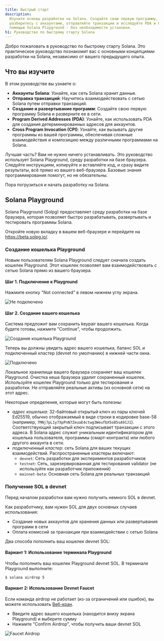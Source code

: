 ```yaml
---
title: Быстрый старт
description:
  Изучите основы разработки на Solana. Создайте свою первую программу,
  разберитесь с аккаунтами, отправляйте транзакции и исследуйте PDA и CPI с
  помощью Solana Playground - без необходимости установки.
h1: Руководство по быстрому старту Solana
---
```


Добро пожаловать в руководство по быстрому старту Solana. Это практическое
руководство познакомит вас с основными концепциями разработки на Solana,
независимо от вашего предыдущего опыта.

## Что вы изучите

В этом руководстве вы узнаете о:

- **Аккаунты Solana**: Узнайте, как сеть Solana хранит данные.
- **Отправка транзакций**: Научитесь взаимодействовать с сетью Solana путем
  отправки транзакций.
- **Создание и развертывание программ**: Создайте свою первую программу Solana и
  разверните ее в сети.
- **Program Derived Addresses (PDA)**: Узнайте, как использовать PDA для
  создания детерминированных адресов для аккаунтов.
- **Cross Program Invocation (CPI)**: Узнайте, как вызывать другие программы из
  вашей программы, обеспечивая сложные взаимодействия и композицию между
  различными программами на Solana.

Лучшая часть? Вам не нужно ничего устанавливать. Это руководство использует
Solana Playground, среду разработки на базе браузера. Следуйте инструкциям,
копируйте и вставляйте код, и сразу видите результаты, всё прямо из вашего
веб-браузера. Базовые знания программирования помогут, но не обязательны.

Пора погрузиться и начать разработку на Solana.

## Solana Playground

Solana Playground (Solpg) предоставляет среду разработки на базе браузера,
которая позволяет быстро разрабатывать, развертывать и тестировать программы
Solana.

Откройте новую вкладку в вашем веб-браузере и перейдите на
https://beta.solpg.io/.

<Steps>
<Step>

### Создание кошелька Playground

Новым пользователям Solana Playground следует сначала создать кошелек
Playground. Этот кошелек позволяет вам взаимодействовать с сетью Solana прямо из
вашего браузера.

#### Шаг 1. Подключение к Playground

Нажмите кнопку "Not connected" в левом нижнем углу экрана.

![Не подключено](/assets/docs/intro/quickstart/pg-not-connected.png)

#### Шаг 2. Создание вашего кошелька

Система предложит вам сохранить keypair вашего кошелька. Когда будете готовы,
нажмите "Continue", чтобы продолжить.

![Создание кошелька Playground](/assets/docs/intro/quickstart/pg-create-wallet.png)

Теперь вы должны увидеть адрес вашего кошелька, баланс SOL и подключенный
кластер (devnet по умолчанию) в нижней части окна.

![Подключено](/assets/docs/intro/quickstart/pg-connected.png)

<Callout>
  Локальное хранилище вашего браузера сохраняет ваш кошелек Playground. Очистка
  кеша браузера удалит сохраненный кошелек. Используйте кошелек Playground
  только для тестирования и разработки. Не отправляйте реальные активы (из
  основной сети) на этот адрес.
</Callout>

Некоторые определения, которые могут быть полезны:

- _адрес кошелька_: 32-байтовый открытый ключ из пары ключей Ed25519, обычно
  отображаемый в виде строки в кодировке base-58 (например,
  `7MNj7pL1y7XpPnN7ZeuaE4ctwg3WeufbX5o85sA91J1`). Соответствующий закрытый ключ
  подписывает транзакции с этого адреса. В Solana адрес служит уникальным
  идентификатором для кошелька пользователя, программы (смарт-контракта) или
  любого другого аккаунта в сети.
- _подключенный кластер_: сеть Solana для ваших текущих взаимодействий.
  Распространенные кластеры включают:
  - `devnet`: Сеть разработки для экспериментов разработчиков
  - `testnet`: Сеть, зарезервированная для тестирования validator (не
    используйте как разработчик приложений)
  - `mainnet-beta`: Основная сеть Solana для реальных транзакций

</Step>
<Step>

### Получение SOL в devnet

Перед началом разработки вам нужно получить немного SOL в devnet.

Как разработчику, вам нужен SOL для двух основных случаев использования:

- Создание новых аккаунтов для хранения данных или развертывания программ в сети
- Оплата комиссий за транзакции при взаимодействии с сетью Solana

Два способа пополнить ваш кошелек devnet SOL:

#### Вариант 1: Использование терминала Playground

Чтобы пополнить ваш кошелек Playground devnet SOL. В терминале Playground
выполните:

```terminal
$ solana airdrop 5
```

#### Вариант 2: Использование Devnet Faucet

Если команда airdrop не работает (из-за ограничений или ошибок), вы можете
использовать [Веб-кран](https://faucet.solana.com/).

- Введите адрес вашего кошелька (находится внизу экрана Playground) и выберите
  сумму
- Нажмите "Confirm Airdrop", чтобы получить ваши devnet SOL

![Faucet Airdrop](/assets/docs/intro/quickstart/faucet-airdrop.gif)

</Step>
</Steps>
